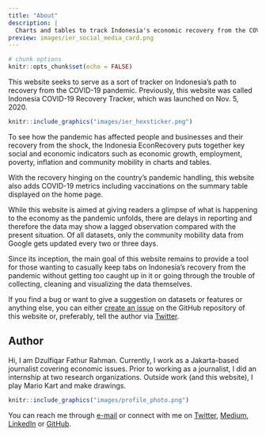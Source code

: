 ```yaml
---
title: "About"
description: |
  Charts and tables to track Indonesia's economic recovery from the COVID-19 pandemic.
preview: images/ier_social_media_card.png
---
```


```r
# chunk options
knitr::opts_chunk$set(echo = FALSE)
```

This website seeks to serve as a sort of tracker on Indonesia’s path to recovery from the COVID-19 pandemic. Previously, this website was called Indonesia COVID-19 Recovery Tracker, which was launched on Nov. 5, 2020.

<aside>
```r
knitr::include_graphics("images/ier_hexsticker.png")
```
</aside>

To see how the pandemic has affected people and businesses and their recovery from the shock, the Indonesia EconRecovery puts together key social and economic indicators such as economic growth, employment, poverty, inflation and community mobility in charts and tables. 

With the recovery hinging on the country’s pandemic handling, this website also adds COVID-19 metrics including vaccinations on the summary table displayed on the home page.

While this website is aimed at giving readers a glimpse of what is happening to the economy as the pandemic unfolds, there are delays in reporting and therefore the data may show a lagged observation compared with the present situation. Of all datasets, only the community mobility data from Google gets updated every two or three days.

Since its inception, the main goal of this website remains to provide a tool for those wanting to casually keep tabs on Indonesia’s recovery from the pandemic without getting too caught up in it  or going through the trouble of collecting, cleaning and visualizing the data themselves.

If you find a bug or want to give a suggestion on datasets or features or anything else, you can either [create an issue](https://github.com/dzulfiqarfr/indonesia-recovery-tracker/issues) on the GitHub repository of this website or, preferably, tell the author via [Twitter](https://twitter.com/dzulfiqarfr).


## Author

Hi, I am Dzulfiqar Fathur Rahman. Currently, I work as a Jakarta-based journalist covering economic issues. Prior to working as a journalist, I did an internship at two research organizations. Outside work (and this website), I play Mario Kart and make drawings.

<aside>
```r
knitr::include_graphics("images/profile_photo.png")
```
</aside>

You can reach me through [e-mail](mailto:frdzulfiqar@gmail.com) or connect with me on [Twitter](https://twitter.com/dzulfiqarfr), [Medium](https://medium.com/@DzulfiqarFR), [LinkedIn](https://www.linkedin.com/in/dzulfiqarfr/) or [GitHub](https://github.com/dzulfiqarfr).